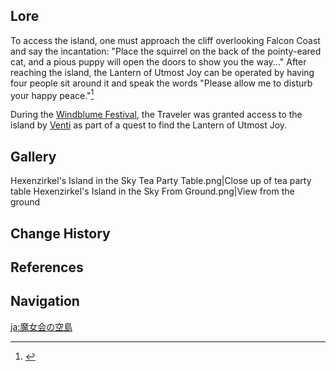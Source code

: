 {{Location Infobox
|image        = <gallery>
Hexenzirkel's Island in the Sky.png|In-game
Point of Interest Hexenzirkel's Island in the Sky Map Location.png|Map
</gallery>
|type         = Point of Interest
|region       = Mondstadt
|area         = Galesong Hill
|subarea      = Falcon Coast
|event        = Windblume's Breath
}}
{{Location Intro|'''Hexenzirkel's Island in the Sky''' ''(unofficial name)''|description=<p>{{If Self|Hexenzirkel's Island in the Sky|It|Hexenzirkel's Island in the Sky}} was a meeting place of the [[Hexenzirkel]], where they would meet to have tea parties. Access to it was kept under the care of [[Barbatos]] and required an incantation to enter. It is unlocked after completing {{Quest|Joy Above the Clouds}}.</p><!--

--><p>At the center of the island is a long tea party table with seven chairs arranged around it &mdash; three on one side, two on the other, and one at each end. The Lantern of Utmost Joy is at the center of the table. A small [["Witch's Chorus"|phonograph]], similar to the one [[Alice]] used during ''[[Midsummer Island Adventure]]'', is near the head of the table. Various books, flowers, and silverware for a tea party are scattered around as well.</p>}}
<!--
==NPCs==
*

==Interactables==
===Interactable Name===
{{Dialogue Start}}
:''':''' {{tx}}
{{Dialogue End}}
--><!--
==Descriptions==
{{Description|}}
-->
==Lore==
To access the island, one must approach the cliff overlooking Falcon Coast and say the incantation: "Place the squirrel on the back of the pointy-eared cat, and a pious puppy will open the doors to show you the way..." After reaching the island, the Lantern of Utmost Joy can be operated by having four people sit around it and speak the words "Please allow me to disturb your happy peace."<ref name="Joy">{{Ref/Quest|Joy Above the Clouds}}</ref>

During the [[Windblume Festival]], the Traveler was granted access to the island by [[Venti]] as part of a quest to find the Lantern of Utmost Joy.
<!--
==Trivia==
*
-->
==Gallery==
<gallery>
Hexenzirkel's Island in the Sky Tea Party Table.png|Close up of tea party table
Hexenzirkel's Island in the Sky From Ground.png|View from the ground
</gallery>
<!--
==Video Guides==
{{EVT
|video   = 
|caption = 
}}

==Other Languages==
{{Other Languages
|en      = {{subst:#titleparts:{{subst:PAGENAME}}}}
|zhs     = 
|zhs_rm  = 
|zht     = 
|zht_rm  = 
|zh_tl   = 
|ja      = 
|ja_rm   = 
|ja_tl   = 
|ko      = 
|ko_rm   = 
|ko_tl   = 
|es      = 
|es_tl   = 
|fr      = 
|fr_tl   = 
|ru      = 
|ru_tl   = 
|th      = 
|th_rm   = 
|th_tl   = 
|vi      = 
|vi_tl   = 
|de      = 
|de_tl   = 
|id      = 
|id_tl   = 
|pt      = 
|pt_tl   = 
|tr      = 
|tr_tl   = 
|it      = 
|it_tl   = 
}}
-->

==Change History==
{{Change History|3.5}}

==References==
{{Reflist}}

==Navigation==
{{PoI Navbox|Mondstadt}}

[[ja:魔女会の空島]]